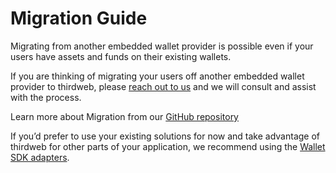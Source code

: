 
# Migration Guide

Migrating from another embedded wallet provider is possible even if your users have assets and funds on their existing wallets. 

If you are thinking of migrating your users off another embedded wallet provider to thirdweb, please [reach out to us](https://thirdweb.com/contact-us) and we will consult and assist with the process.

<Callout variant="info" title="Learn more">Learn more about Migration from our [GitHub repository](https://github.com/thirdweb-example/migrate)</Callout>

If you’d prefer to use your existing solutions for now and take advantage of thirdweb for other parts of your application, we recommend using the [Wallet SDK adapters](/typescript/v5/adapters). 